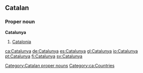 ==Catalan==

===Proper noun===
'''Catalunya'''

# [[Catalonia]]

[[Category:Catalan proper nouns]]
[[Category:ca:Countries]]

[[ca:Catalunya]]
[[de:Catalunya]]
[[es:Catalunya]]
[[gl:Catalunya]]
[[io:Catalunya]]
[[pt:Catalunya]]
[[fi:Catalunya]]
[[sv:Catalunya]]